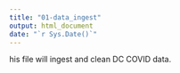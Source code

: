 ```yaml
---
title: "01-data_ingest"
output: html_document
date: "`r Sys.Date()`"
---
```


his file will ingest and clean DC COVID data. 